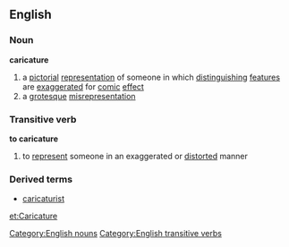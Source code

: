 ==English==
===Noun===
'''caricature'''
#a [[pictorial]] [[representation]] of someone in which [[distinguishing]] [[feature]]s are [[exaggerated]] for [[comic]] [[effect]]
#a [[grotesque]] [[misrepresentation]]
===Transitive verb===
'''to caricature'''
#to [[represent]] someone in an exaggerated or [[distorted]] manner
===Derived terms===
*[[caricaturist]]
[[Category:English nouns]]
[[Category:English transitive verbs]]

[[et:Caricature]]